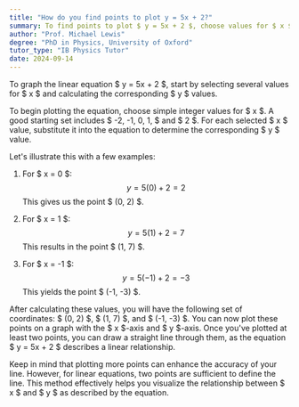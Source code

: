 ```yaml
---
title: "How do you find points to plot y = 5x + 2?"
summary: To find points to plot $ y = 5x + 2 $, choose values for $ x $ and calculate corresponding $ y $ values.
author: "Prof. Michael Lewis"
degree: "PhD in Physics, University of Oxford"
tutor_type: "IB Physics Tutor"
date: 2024-09-14
---
```


To graph the linear equation $ y = 5x + 2 $, start by selecting several values for $ x $ and calculating the corresponding $ y $ values.

To begin plotting the equation, choose simple integer values for $ x $. A good starting set includes $ -2, -1, 0, 1, $ and $ 2 $. For each selected $ x $ value, substitute it into the equation to determine the corresponding $ y $ value.

Let's illustrate this with a few examples:

1. For $ x = 0 $:
   $$
   y = 5(0) + 2 = 2
   $$
   This gives us the point $ (0, 2) $.

2. For $ x = 1 $:
   $$
   y = 5(1) + 2 = 7
   $$
   This results in the point $ (1, 7) $.

3. For $ x = -1 $:
   $$
   y = 5(-1) + 2 = -3
   $$
   This yields the point $ (-1, -3) $.

After calculating these values, you will have the following set of coordinates: $ (0, 2) $, $ (1, 7) $, and $ (-1, -3) $. You can now plot these points on a graph with the $ x $-axis and $ y $-axis. Once you've plotted at least two points, you can draw a straight line through them, as the equation $ y = 5x + 2 $ describes a linear relationship.

Keep in mind that plotting more points can enhance the accuracy of your line. However, for linear equations, two points are sufficient to define the line. This method effectively helps you visualize the relationship between $ x $ and $ y $ as described by the equation.
    